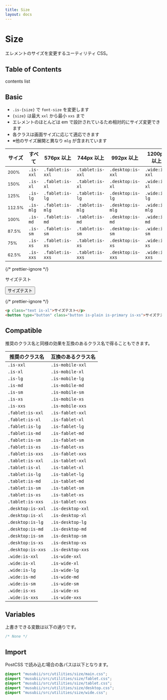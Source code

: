 ```yaml
---
title: Size
layout: docs
---
```


# Size

エレメントのサイズを変更するユーティリティ CSS。

## Table of Contents

contents list

## Basic

- `.is-{size}` で `font-size` を変更します
- `{size}` は最大 `xxl` から最小 `xxs` まで
- エレメントのほとんどは em で設計されているため相対的にサイズ変更できます
- 各クラスは画面サイズに応じて適応できます
- ※他のサイズ展開と異なり `mlg` が含まれています

| サイズ                | すべて    | 576px 以上       | 744px 以上       | 992px 以上        | 1200px 以上    |
| --------------------- | --------- | ---------------- | ---------------- | ----------------- | -------------- |
| <small>200%</small>   | `.is-xxl` | `.fablet:is-xxl` | `.tablet:is-xxl` | `.desktop:is-xxl` | `.wide:is-xxl` |
| <small>150%</small>   | `.is-xl`  | `.fablet:is-xl`  | `.tablet:is-xl`  | `.desktop:is-xl`  | `.wide:is-xl`  |
| <small>125%</small>   | `.is-lg`  | `.fablet:is-lg`  | `.tablet:is-lg`  | `.desktop:is-lg`  | `.wide:is-lg`  |
| <small>112.5%</small> | `.is-mlg` | `.fablet:is-mlg` | `.tablet:is-mlg` | `.desktop:is-mlg` | `.wide:is-mlg` |
| <small>100%</small>   | `.is-md`  | `.fablet:is-md`  | `.tablet:is-md`  | `.desktop:is-md`  | `.wide:is-md`  |
| <small>87.5%</small>  | `.is-sm`  | `.fablet:is-sm`  | `.tablet:is-sm`  | `.desktop:is-sm`  | `.wide:is-sm`  |
| <small>75%</small>    | `.is-xs`  | `.fablet:is-xs`  | `.tablet:is-xs`  | `.desktop:is-xs`  | `.wide:is-xs`  |
| <small>62.5%</small>  | `.is-xxs` | `.fablet:is-xxs` | `.tablet:is-xxs` | `.desktop:is-xxs` | `.wide:is-xxs` |

{/* prettier-ignore */}
<div className="docs-preview">
  <div className="box is-space-md">
    <p className="text is-xl">サイズテスト</p>
    <button type="button" className="button is-plain is-primary is-xs">サイズテスト</button>
  </div>
</div>

{/* prettier-ignore */}
```html
<p class="text is-xl">サイズテスト</p>
<button type="button" class="button is-plain is-primary is-xs">サイズテスト</button>
```

## Compatible

推奨のクラス名と同様の効果を互換のあるクラス名で得ることもできます。

| 推奨のクラス名    | 互換のあるクラス名 |
| ----------------- | ------------------ |
| `.is-xxl`         | `.is-mobile-xxl`   |
| `.is-xl`          | `.is-mobile-xl`    |
| `.is-lg`          | `.is-mobile-lg`    |
| `.is-md`          | `.is-mobile-md`    |
| `.is-sm`          | `.is-mobile-sm`    |
| `.is-xs`          | `.is-mobile-xs`    |
| `.is-xxs`         | `.is-mobile-xxs`   |
| `.fablet:is-xxl`  | `.is-fablet-xxl`   |
| `.fablet:is-xl`   | `.is-fablet-xl`    |
| `.fablet:is-lg`   | `.is-fablet-lg`    |
| `.fablet:is-md`   | `.is-fablet-md`    |
| `.fablet:is-sm`   | `.is-fablet-sm`    |
| `.fablet:is-xs`   | `.is-fablet-xs`    |
| `.fablet:is-xxs`  | `.is-fablet-xxs`   |
| `.tablet:is-xxl`  | `.is-tablet-xxl`   |
| `.tablet:is-xl`   | `.is-tablet-xl`    |
| `.tablet:is-lg`   | `.is-tablet-lg`    |
| `.tablet:is-md`   | `.is-tablet-md`    |
| `.tablet:is-sm`   | `.is-tablet-sm`    |
| `.tablet:is-xs`   | `.is-tablet-xs`    |
| `.tablet:is-xxs`  | `.is-tablet-xxs`   |
| `.desktop:is-xxl` | `.is-desktop-xxl`  |
| `.desktop:is-xl`  | `.is-desktop-xl`   |
| `.desktop:is-lg`  | `.is-desktop-lg`   |
| `.desktop:is-md`  | `.is-desktop-md`   |
| `.desktop:is-sm`  | `.is-desktop-sm`   |
| `.desktop:is-xs`  | `.is-desktop-xs`   |
| `.desktop:is-xxs` | `.is-desktop-xxs`  |
| `.wide:is-xxl`    | `.is-wide-xxl`     |
| `.wide:is-xl`     | `.is-wide-xl`      |
| `.wide:is-lg`     | `.is-wide-lg`      |
| `.wide:is-md`     | `.is-wide-md`      |
| `.wide:is-sm`     | `.is-wide-sm`      |
| `.wide:is-xs`     | `.is-wide-xs`      |
| `.wide:is-xxs`    | `.is-wide-xxs`     |

## Variables

上書きできる変数は以下の通りです。

```css
/* None */
```

## Import

PostCSS で読み込む場合の各パスは以下となります。

```css
@import "musubii/src/utilities/size/main.css";
@import "musubii/src/utilities/size/fablet.css";
@import "musubii/src/utilities/size/tablet.css";
@import "musubii/src/utilities/size/desktop.css";
@import "musubii/src/utilities/size/wide.css";
```

